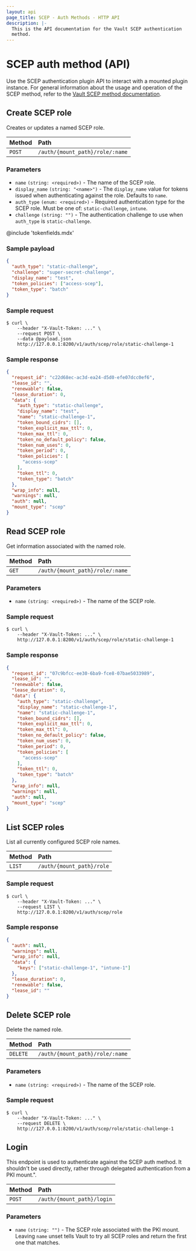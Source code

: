 ```yaml
---
layout: api
page_title: SCEP - Auth Methods - HTTP API
description: |-
  This is the API documentation for the Vault SCEP authentication
  method.
---
```


# SCEP auth method (API)

Use the SCEP authentication plugin API to interact with a mounted plugin
instance. For general information about the usage and operation of the
SCEP method, refer to the [Vault SCEP method documentation](/vault/docs/auth/scep).


## Create SCEP role

Creates or updates a named SCEP role.

| Method | Path                    |
|:-------|:------------------------|
| `POST` | `/auth/{mount_path}/role/:name` |

### Parameters

- `name` `(string: <required>)` - The name of the SCEP role.
- `display_name` `(string: "<name>")` - The `display_name` value for tokens
  issued when authenticating against the role. Defaults to `name`.
- `auth_type` `(enum: <required>)` - Required authentication type for the SCEP
  role. Must be one of: `static-challenge`, `intune`.
- `challenge` `(string: "")` - The authentication challenge to use when
  `auth_type` is `static-challenge`.

@include 'tokenfields.mdx'

### Sample payload

```json
{
  "auth_type": "static-challenge",
  "challenge": "super-secret-challenge",
  "display_name": "test",
  "token_policies": ["access-scep"],
  "token_type": "batch"
}
```

### Sample request

```shell-session
$ curl \
    --header "X-Vault-Token: ..." \
    --request POST \
    --data @payload.json
    http://127.0.0.1:8200/v1/auth/scep/role/static-challenge-1
```

### Sample response

```json
{
  "request_id": "c22d68ec-ac3d-ea24-d5d0-efe07dcc0ef6",
  "lease_id": "",
  "renewable": false,
  "lease_duration": 0,
  "data": {
    "auth_type": "static-challenge",
    "display_name": "test",
    "name": "static-challenge-1",
    "token_bound_cidrs": [],
    "token_explicit_max_ttl": 0,
    "token_max_ttl": 0,
    "token_no_default_policy": false,
    "token_num_uses": 0,
    "token_period": 0,
    "token_policies": [
      "access-scep"
    ],
    "token_ttl": 0,
    "token_type": "batch"
  },
  "wrap_info": null,
  "warnings": null,
  "auth": null,
  "mount_type": "scep"
}
```

## Read SCEP role

Get information associated with the named role.

| Method | Path                    |
|:-------|:------------------------|
| `GET`  | `/auth/{mount_path}/role/:name` |

### Parameters

- `name` `(string: <required>)` - The name of the SCEP role.

### Sample request

```shell-session
$ curl \
    --header "X-Vault-Token: ..." \
    http://127.0.0.1:8200/v1/auth/scep/role/static-challenge-1
```

### Sample response

```json
{
  "request_id": "07c9bfcc-ee30-6ba9-fce8-07bae5033989",
  "lease_id": "",
  "renewable": false,
  "lease_duration": 0,
  "data": {
    "auth_type": "static-challenge",
    "display_name": "static-challenge-1",
    "name": "static-challenge-1",
    "token_bound_cidrs": [],
    "token_explicit_max_ttl": 0,
    "token_max_ttl": 0,
    "token_no_default_policy": false,
    "token_num_uses": 0,
    "token_period": 0,
    "token_policies": [
      "access-scep"
    ],
    "token_ttl": 0,
    "token_type": "batch"
  },
  "wrap_info": null,
  "warnings": null,
  "auth": null,
  "mount_type": "scep"
}
```

## List SCEP roles

List all currently configured SCEP role names.

| Method | Path               |
| :----- | :----------------- |
| `LIST` | `/auth/{mount_path}/role` |

### Sample request

```shell-session
$ curl \
    --header "X-Vault-Token: ..." \
    --request LIST \
    http://127.0.0.1:8200/v1/auth/scep/role
```

### Sample response

```json
{
  "auth": null,
  "warnings": null,
  "wrap_info": null,
  "data": {
    "keys": ["static-challenge-1", "intune-1"]
  },
  "lease_duration": 0,
  "renewable": false,
  "lease_id": ""
}
```

## Delete SCEP role

Delete the named role.

| Method   | Path                    |
|:---------|:------------------------|
| `DELETE` | `/auth/{mount_path}/role/:name` |

### Parameters

- `name` `(string: <required>)` - The name of the SCEP role.

### Sample request

```shell-session
$ curl \
    --header "X-Vault-Token: ..." \
    --request DELETE \
    http://127.0.0.1:8200/v1/auth/scep/role/static-challenge-1
```

## Login

This endpoint is used to authenticate against the SCEP auth method. It shouldn't be used directly,
rather through delegated authentication from a PKI mount.".

| Method | Path               |
|:-------|:-------------------|
| `POST` | `/auth/{mount_path}/login` |

### Parameters

- `name` `(string: "")` - The SCEP role associated with the PKI mount. Leaving
  `name` unset tells Vault to try all SCEP roles and return the first one that
  matches.
